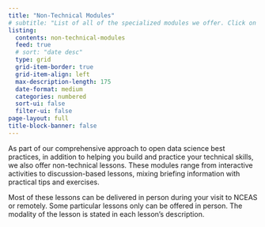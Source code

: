 ```yaml
---
title: "Non-Technical Modules"
# subtitle: "List of all of the specialized modules we offer. Click on each card to learn more" 
listing:
  contents: non-technical-modules
  feed: true
  # sort: "date desc"
  type: grid
  grid-item-border: true
  grid-item-align: left
  max-description-length: 175
  date-format: medium
  categories: numbered
  sort-ui: false
  filter-ui: false
page-layout: full
title-block-banner: false
---
```


As part of our comprehensive approach to open data science best practices, in addition to helping you build and practice your technical skills, we also offer non-technical lessons. These modules range from interactive activities to discussion-based lessons, mixing briefing information with practical tips and exercises.

Most of these lessons can be delivered in person during your visit to NCEAS or remotely. Some particular lessons only can be offered in person. The modality of the lesson is stated in each lesson's description.
